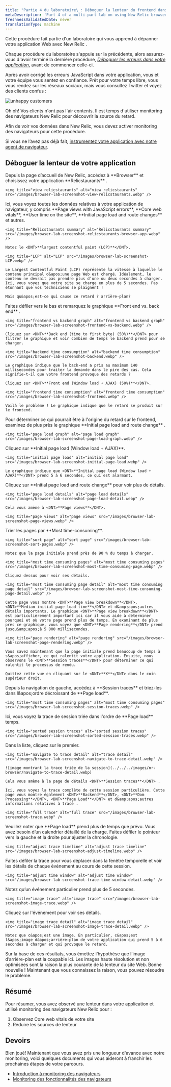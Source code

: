 ```yaml
---
title: "Partie 4 du laboratoire\_: Déboguer la lenteur du frontend dans votre application"
metaDescription: 'Part 4 of a multi-part lab on using New Relic browser monitoring to troubleshoot your site: Debug your frontend'
freshnessValidatedDate: never
translationType: machine
---
```


<Callout variant="course" title="laboratoire">
  Cette procédure fait partie d&apos;un laboratoire qui vous apprend à dépanner votre application Web avec New Relic <InlinePopover type="browser" />.

  Chaque procédure du laboratoire s&apos;appuie sur la précédente, alors assurez-vous d&apos;avoir terminé la dernière procédure, [*Déboguer les erreurs dans votre application*](/docs/browser/new-relic-browser/lab/debug-errors), avant de commencer celle-ci.
</Callout>

Après avoir corrigé les erreurs JavaScript dans votre application, vous et votre équipe vous sentez en confiance. Prêt pour votre temps libre, vous vous rendez sur les réseaux sociaux, mais vous consultez Twitter et voyez des clients confus :

<img title="unhappy customers" alt="unhappy customers" src="/images/browser-lab-screenshot-tweet.webp" />

Oh oh! Vos clients n&apos;ont pas l&apos;air contents. Il est temps d&apos;utiliser monitoring des navigateurs New Relic pour découvrir la source du retard.

<Callout variant="important">
  Afin de voir vos données dans New Relic, vous devez activer monitoring des navigateurs pour cette procédure.

  Si vous ne l’avez pas déjà fait, [instrumentez votre application avec notre agent de navigateur](/docs/browser/new-relic-browser/lab/install-browser-agent).
</Callout>

## Déboguer la lenteur de votre application

<Steps>
  <Step>
    Depuis la page d’accueil de New Relic, accédez à <DNT>**Browser**</DNT> et choisissez votre application <DNT>**Relicstaurants**</DNT> .

    <img title="view relicstaurants" alt="view relicstaurants" src="/images/browser-lab-screenshot-view-relicstaurants.webp" />
  </Step>

  <Step>
    Ici, vous voyez toutes les données relatives à votre application de navigateur, y compris <DNT>**Page views with JavaScript errors**</DNT>, <DNT>**Core web vitals**</DNT>, <DNT>**User time on the site**</DNT>, <DNT>**Initial page load and route changes**</DNT> et autres.

    <img title="Relicstaurants summary" alt="Relicstaurants summary" src="/images/browser-lab-screenshot-relicstaurants-browser-app.webp" />

    Notez le <DNT>**largest contentful paint (LCP)**</DNT>.

    <img title="LCP" alt="LCP" src="/images/browser-lab-screenshot-LCP.webp" />

    Le Largest Contentful Paint (LCP) représente la vitesse à laquelle le contenu principal d&apos;une page Web est chargé. Idéalement, le contenu ne devrait pas prendre plus d’une ou deux secondes à charger. Ici, vous voyez que votre site se charge en plus de 5 secondes. Pas étonnant que vos techniciens se plaignent !

    Mais qu&apos;est-ce qui cause ce retard ? arrière-plan?
  </Step>

  <Step>
    Faites défiler vers le bas et remarquez le graphique <DNT>**Front end vs. back end**</DNT> .

    <img title="frontend vs backend graph" alt="frontend vs backend graph" src="/images/browser-lab-screenshot-frontend-vs-backend.webp" />

    Cliquez sur <DNT>**Back end (time to first byte) (50%)**</DNT> pour filtrer le graphique et voir combien de temps le backend prend pour se charger.

    <img title="backend time consumption" alt="backend time consumption" src="/images/browser-lab-screenshot-backend.webp" />

    Le graphique indique que le back-end a pris au maximum 140 millisecondes pour traiter la demande dans le pire des cas. Cela signifie-t-il que votre frontend provoque des retards ?

    Cliquez sur <DNT>**Front end (Window load + AJAX) (50%)**</DNT>.

    <img title="frontend time consumption" alt="frontend time consumption" src="/images/browser-lab-screenshot-frontend.webp" />

    Voilà le problème ! Le graphique indique que le retard se produit sur le frontend.
  </Step>

  <Step>
    Pour déterminer ce qui pourrait être à l&apos;origine du retard sur le frontend, examinez de plus près le graphique <DNT>**Initial page load and route change**</DNT> .

    <img title="page load graph" alt="page load graph" src="/images/browser-lab-screenshot-page-load-graph.webp" />
  </Step>

  <Step>
    Cliquez sur <DNT>**Initial page load (Window load + AJAX)**</DNT>.

    <img title="initial page load" alt="initial page load" src="/images/browser-lab-screenshot-initial-page-load.webp" />

    Le graphique indique que <DNT>**Initial page load (Window load + AJAX)**</DNT> prend 5 à 6 secondes, ce qui est alarmant.
  </Step>

  <Step>
    Cliquez sur <DNT>**Initial page load and route change**</DNT> pour voir plus de détails.

    <img title="page load details" alt="page load details" src="/images/browser-lab-screenshot-page-load-detail.webp" />

    Cela vous amène à <DNT>**Page views**</DNT>.

    <img title="page views" alt="page views" src="/images/browser-lab-screenshot-page-views.webp" />
  </Step>

  <Step>
    Trier les pages par <DNT>**Most time-consuming**</DNT>.

    <img title="sort page" alt="sort page" src="/images/browser-lab-screenshot-sort-pages.webp" />

    Notez que la page initiale prend près de 90 % du temps à charger.

    <img title="most time consuming pages" alt="most time consuming pages" src="/images/browser-lab-screenshot-most-time-consuming-page.webp" />

    Cliquez dessus pour voir ses détails.

    <img title="most time consuming page detail" alt="most time consuming page detail" src="/images/browser-lab-screenshot-most-time-consuming-page-detail.webp" />

    Cette page vous montre <DNT>**Page view breakdown**</DNT>, <DNT>**Median initial page load time**</DNT> et d&amp;apos;autres détails importants. Le graphique <DNT>**Page view breakdown**</DNT> est particulièrement important ici car il vous aide à déterminer pourquoi et où votre page prend plus de temps. En examinant de plus près ce graphique, vous voyez que <DNT>**Page rendering**</DNT> prend jusqu&amp;apos;à 5 000 millisecondes.

    <img title="page rendering" alt="page rendering" src="/images/browser-lab-screenshot-page-rendering.webp" />

    Vous savez maintenant que la page initiale prend beaucoup de temps à s&apos;afficher, ce qui ralentit votre application. Ensuite, nous observons le <DNT>**Session traces**</DNT> pour déterminer ce qui ralentit le processus de rendu.

    Quittez cette vue en cliquant sur le <DNT>**X**</DNT> dans le coin supérieur droit.
  </Step>

  <Step>
    Depuis la navigation de gauche, accédez à <DNT>**Session traces**</DNT> et triez-les dans l&amp;apos;ordre décroissant de <DNT>**Page load**</DNT>.

    <img title="most time consuming pages" alt="most time consuming pages" src="/images/browser-lab-screenshot-session-traces.webp" />
  </Step>

  <Step>
    Ici, vous voyez la trace de session triée dans l&apos;ordre de <DNT>**Page load**</DNT> temps.

    <img title="sorted session traces" alt="sorted session traces" src="/images/browser-lab-screenshot-sorted-session-traces.webp" />
  </Step>

  <Step>
    Dans la liste, cliquez sur le premier.

    <img title="navigate to trace detail" alt="trace detail" src="/images/browser-lab-screenshot-navigate-to-trace-detail.webp" />

    ![image montrant la trace triée de la session](../../../images/nr-browser/navigate-to-trace-detail.webp)

    Cela vous amène à la page de détails <DNT>**Session traces**</DNT> .

    Ici, vous voyez la trace complète de cette session particulière. Cette page vous montre également <DNT>**Backend**</DNT>, <DNT>**Dom Processing**</DNT>, <DNT>**Page Load**</DNT> et d&amp;apos;autres informations relatives à trace .

    <img title="full trace" alt="full trace" src="/images/browser-lab-screenshot-trace.webp" />
  </Step>

  <Step>
    Veuillez noter que <DNT>**Page load**</DNT> prend plus de temps que prévu. Vous avez besoin d’un calendrier détaillé de la charge. Faites défiler le pointeur vers la gauche et la droite pour ajuster la chronologie.

    <img title="adjust trace timeline" alt="adjust trace timeline" src="/images/browser-lab-screenshot-adjust-timeline.webp" />
  </Step>

  <Step>
    Faites défiler la trace pour vous déplacer dans la fenêtre temporelle et voir les détails de chaque événement au cours de cette session.

    <img title="adjust time window" alt="adjust time window" src="/images/browser-lab-screenshot-trace-time-window-detail.webp" />
  </Step>

  <Step>
    Notez qu’un événement particulier prend plus de 5 secondes.

    <img title="image trace" alt="image trace" src="/images/browser-lab-screenshot-image-trace.webp" />
  </Step>

  <Step>
    Cliquez sur l&apos;événement pour voir ses détails.

    <img title="image trace detail" alt="image trace detail" src="/images/browser-lab-screenshot-image-trace-detail.webp" />

    Notez que c&apos;est une image. En particulier, c&apos;est l&apos;image d&apos;arrière-plan de votre application qui prend 5 à 6 secondes à charger et qui provoque le retard.
  </Step>
</Steps>

Sur la base de ces résultats, vous émettez l’hypothèse que l’image d’arrière-plan est la coupable ici. Les images haute résolution et non optimisées sont la raison la plus courante de la lenteur du site Web. Bonne nouvelle ! Maintenant que vous connaissez la raison, vous pouvez résoudre le problème.

## Résumé

Pour résumer, vous avez observé une lenteur dans votre application et utilisé monitoring des navigateurs New Relic pour :

1. Observez Core web vitals de votre site
2. Réduire les sources de lenteur

## Devoirs

Bien joué! Maintenant que vous avez pris une longueur d&apos;avance avec notre monitoring, voici quelques documents qui vous aideront à franchir les prochaines étapes de votre parcours.

* [Introduction à monitoring des navigateurs](/docs/browser/browser-monitoring/getting-started/introduction-browser-monitoring/)
* [Monitoring des fonctionnalités des navigateurs](/docs/browser/new-relic-browser/browser-pro-features/intro-to-browser-pro-features)